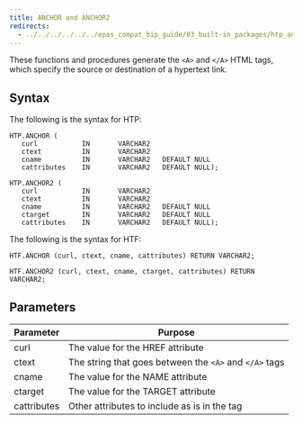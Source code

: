```yaml
--- 
title: ANCHOR and ANCHOR2
redirects:
  - ../../../../../../epas_compat_bip_guide/03_built-in_packages/htp_and_htf/anchor #generated for docs/epas/reorg-role-use-case-mode
---
```


These functions and procedures generate the `<A>` and `</A>` HTML tags, which specify the source or destination of a hypertext link.

## Syntax 

The following is the syntax for HTP: 

```
HTP.ANCHOR (
   curl           IN       VARCHAR2
   ctext          IN       VARCHAR2
   cname          IN       VARCHAR2   DEFAULT NULL
   cattributes    IN       VARCHAR2   DEFAULT NULL);

HTP.ANCHOR2 (
   curl           IN       VARCHAR2
   ctext          IN       VARCHAR2
   cname          IN       VARCHAR2   DEFAULT NULL
   ctarget        IN       VARCHAR2   DEFAULT NULL
   cattributes    IN       VARCHAR2   DEFAULT NULL);
```

The following is the syntax for HTF:

```
HTF.ANCHOR (curl, ctext, cname, cattributes) RETURN VARCHAR2;

HTF.ANCHOR2 (curl, ctext, cname, ctarget, cattributes) RETURN VARCHAR2;
```

## Parameters

| Parameter | Purpose  | 
| --------- | -------- |
| curl | The value for the HREF attribute |
| ctext | The string that goes between the `<A>` and `</A>` tags | 
| cname | The value for the NAME attribute | 
| ctarget | The value for the TARGET attribute | 
| cattributes | Other attributes to include as is in the tag |
